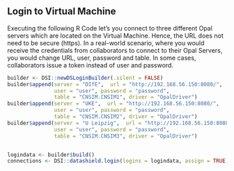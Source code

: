 

## Login to Virtual Machine 

Executing the following R Code let's you connect to three different Opal servers which are located on the Virtual Machine. Hence, the URL does not need to be secure (https). In a real-world scenario, where you would receive the credentials from collaborators to connect to their Opal Servers, you would change URL, user, password and table. In some cases, collaborators issue a token instead of user and password. 

```r
builder <- DSI::newDSLoginBuilder(.silent = FALSE)
builder$append(server = "DIfE",  url = "http://192.168.56.150:8080/",
               user = "user", password = "password",
               table = "CNSIM.CNSIM1", driver = "OpalDriver")
builder$append(server = "UKE",  url = "http://192.168.56.150:8080/",
               user = "user", password = "password",
               table = "CNSIM.CNSIM2", driver = "OpalDriver")
builder$append(server = "U Leipzig",  url = "http://192.168.56.150:8080/",
               user = "user", password = "password",
               table = "CNSIM.CNSIM3", driver = "OpalDriver")


logindata <- builder$build()
connections <- DSI::datashield.login(logins = logindata, assign = TRUE, symbol = "D")



```


